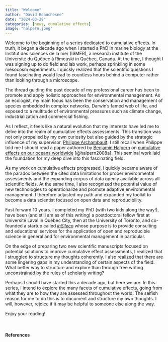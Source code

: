 ```yaml
---
title: "Welcome"
author: "David Beauchesne"
date: "2024-03-28"
categories: [news, cumulative effects]
image: "halpern.jpeg"
---
```


Welcome to the beginning of a series dedicated to cumulative effects. In truth, it began a decade ago when I started a PhD in marine biology at the Institut des sciences de la mer (ISMER), a research institute of the Université du Québec à Rimouski in Québec, Canada. At the time, I thought I was signing up to do field and lab work, perhaps sprinkling in some mesocosm experiments. I quickly realized that the scientific questions I found fascinating would lead to countless hours behind a computer rather than looking through a microscope. 

The thread guiding the past decade of my professional career has been to promote and apply holistic approaches for environmental management. As an ecologist, my main focus has been the conservation and management of species embedded in complex networks, Darwin's famed web of life, and exposed to a multitude of environmental pressures such as climate change, industrialization and commercial fishing. 

As I reflect, it feels like a natural evolution that my interests have led me to delve into the realm of cumulative effects assessments. This transition was not only propelled by my own curiosity but also guided by the strategic influence of my supervisor, [Philippe Archambault](https://www.fsg.ulaval.ca/departements/professeurs/philippe-archambault-454). I still recall when Philippe told me I should read a paper authored by [Benjamin Halpern](https://msi.ucsb.edu/people/faculty/ben-halpern) on [cumulative effects on our oceans worldwide](https://doi-org.acces.bibl.ulaval.ca/10.1126/science.1149345) [@halpern2008a]. This seminal work laid the foundation for my deep dive into this fascinating field.

As my work on cumulative effects progressed, I quickly became aware of the paradox between the cited data limitations for proper environmental assessments and the expanding corpus of data openly available across all scientific fields. At the same time, I also recognized the potential value of new technologies to operationalize and promote adaptive environmental management. I therefore adjusted my path and expanded my toolkit to become a data scientist focused on open data and reproducibility.

Fast forward 10 years. I completed my PhD (with two kids along the way!), have been (and still am as of this writing) a postdoctoral fellow first at Université Laval in Québec City, then at the University of Toronto, and co-founded a startup called [*inSileco*](https://insileco.io/) whose purpose is to provide consulting and educational services for the application of open and reproducible science in general and for environmental management in particular.

On the edge of preparing two new scientific manuscripts focused on potential solutions to improve cumulative effect assessments, I realized that I struggled to structure my thoughts coherently. I also realized that there are some lingering gaps in my understanding of certain aspects of the field. What better way to structure and explore than through free writing unconstrained by the rules of scholarly writing? 

Perhaps I should have started this a decade ago, but here we are. In this series, I intend to explore the many facets of cumulative effects, going from what they are to how they are assessed throughout the world. The selfish reason for me to do this is to document and structure my own thoughts. I will, however, rejoice if it may be helpful to someone else along the way.

Enjoy your reading! 

<br> 

#### References

::: {#refs-main}
:::